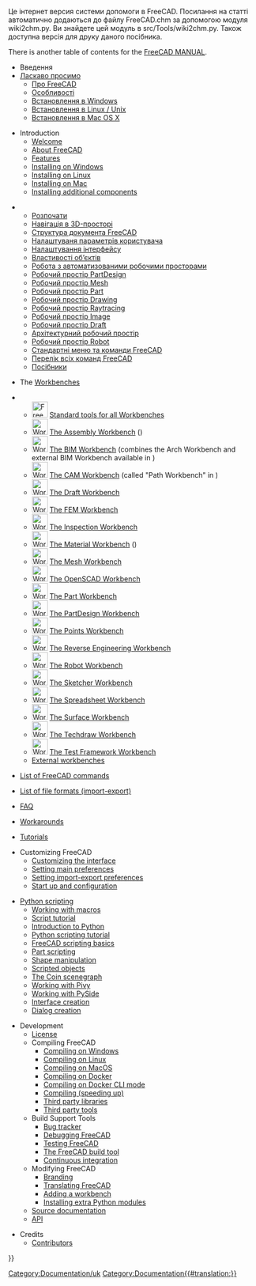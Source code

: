 <languages/>

<div class="mw-translate-fuzzy">
Це інтернет версия системи допомоги в FreeCAD. Посилання на статті автоматично додаються до файлу FreeCAD.chm за допомогою модуля wiki2chm.py. Ви знайдете  цей модуль в src/Tools/wiki2chm.py. Також доступна версія для друку даного посібника.
</div>

There is another table of contents for the [[Manual:Introduction|FreeCAD MANUAL]].

* Введення
* [[Online Help Startpage/uk|Ласкаво просимо]]
** [[About FreeCAD/uk|Про FreeCAD]]
** [[Feature list/uk|Особливості]]
** [[Install on Windows/uk|Встановлення в Windows]]
** [[Install on Unix/uk|Встановлення в Linux / Unix]]
** [[Install on Mac/uk|Встановлення в Mac OS X]]

* Introduction
**[[Online_Help_Startpage|Welcome]]
** [[About_FreeCAD|About FreeCAD]]
** [[Feature_list|Features]]
** [[Installing_on_Windows|Installing on Windows]]
** [[Installing_on_Linux|Installing on Linux]]
** [[Installing_on_Mac|Installing on Mac]]
** [[Installing_additional_components|Installing additional components]]

<div class="mw-translate-fuzzy">
** [[Getting started/uk|Розпочати]]
** [[Mouse Model/uk|Навігація в 3D-просторі]]
** [[Document structure/uk|Структура документа FreeCAD]]
** [[Preferences Editor/uk|Налаштуваня параметрів користувача]]
** [[Interface Customization/uk|Налаштування інтерфейсу]]
** [[Property editor/uk|Властивості об’єктів]]
** [[Workbenches/uk|Робота з автоматизованими робочими просторами]]
** [[PartDesign Workbench/uk|Робочий простір  PartDesign]]
** [[Mesh Workbench/uk|Робочий простір Mesh]]
** [[Part Workbench/uk|Робочий простір Part]]
** [[Drawing Workbench/uk|Робочий простір Drawing]]
** [[Raytracing Workbench/uk|Робочий простір Raytracing]]
** [[Image Workbench/uk|Робочий простір Image]]
** [[Draft Workbench/uk|Робочий простір Draft]]
** [[Arch Workbench/uk|Архітектурний робочий простір ]]
** [[Robot Workbench/uk|Робочий простір Robot]]
** [[Standard Menu/uk|Стандартні меню та команди FreeCAD]]
** [[List of Commands/uk|Перелік всіх команд FreeCAD]]
** [[Tutorials/uk|Посібники]]
</div>

* The [[Workbenches|Workbenches]]
<!--Please keep this list consistent with User_hub, Workbenches and Manual:The_FreeCAD_Interface-->
** [[Image:Freecad.svg|32px]] [[Std_Base|Standard tools for all Workbenches]]
** [[Image:Workbench_Assembly.svg|32px]] [[Assembly_Workbench|The Assembly Workbench]] ({{Version|1.0}})
** [[Image:Workbench_BIM.svg|32px]] [[BIM_Workbench|The BIM Workbench]] (combines the Arch Workbench and external BIM Workbench available in {{VersionMinus|0.21}})
** [[Image:Workbench_CAM.svg|32px]] [[CAM_Workbench|The CAM Workbench]] (called "Path Workbench" in {{VersionMinus|0.21}})
** [[Image:Workbench_Draft.svg|32px]] [[Draft_Workbench|The Draft Workbench]]
** [[Image:Workbench_FEM.svg|32px]] [[FEM_Workbench|The FEM Workbench]]
** [[Image:Workbench_Inspection.svg|32px]] [[Inspection_Workbench|The Inspection Workbench]]
** [[Image:Workbench_Material.svg|32px]] [[Material_Workbench|The Material Workbench]] ({{Version|1.0}})
** [[Image:Workbench_Mesh.svg|32px]] [[Mesh_Workbench|The Mesh Workbench]]
** [[Image:Workbench_OpenSCAD.svg|32px]] [[OpenSCAD_Workbench|The OpenSCAD Workbench]]
** [[Image:Workbench_Part.svg|32px]] [[Part_Workbench|The Part Workbench]]
** [[Image:Workbench_PartDesign.svg|32px]] [[PartDesign_Workbench|The PartDesign Workbench]]
** [[Image:Workbench_Points.svg|32px]] [[Points_Workbench|The Points Workbench]]
** [[Image:Workbench_Reverse_Engineering.svg|32px]] [[Reverse_Engineering_Workbench|The Reverse Engineering Workbench]]
** [[Image:Workbench_Robot.svg|32px]] [[Robot_Workbench|The Robot Workbench]]
** [[Image:Workbench_Sketcher.svg|32px]] [[Sketcher_Workbench|The Sketcher Workbench]]
** [[Image:Workbench_Spreadsheet.svg|32px]] [[Spreadsheet_Workbench|The Spreadsheet Workbench]]
** [[Image:Workbench_Surface.svg|32px]] [[Surface_Workbench|The Surface Workbench]]
** [[Image:Workbench_TechDraw.svg|32px]] [[TechDraw_Workbench|The Techdraw Workbench]]
** [[Image:Workbench_Test.svg|32px]] [[Testing|The Test Framework Workbench]]
** [[External_workbenches|External workbenches]]

* [[List_of_Commands|List of FreeCAD commands]]

* [[Import_Export|List of file formats (import-export)]]

* [[Frequently_asked_questions|FAQ]]

* [[Workarounds|Workarounds]]

* [[Tutorials|Tutorials]]

* Customizing FreeCAD
** [[Interface_Customization|Customizing the interface]]
** [[Preferences_Editor|Setting main preferences]]
** [[Import_Export_Preferences|Setting import-export preferences]]
** [[Start_up_and_Configuration|Start up and configuration]]

* [[Scripting_and_macros|Python scripting]]
** [[Macros|Working with macros]]
** [[Scripts|Script tutorial]]
** [[Introduction_to_Python|Introduction to Python]]
** [[Python_scripting_tutorial|Python scripting tutorial]]
** [[FreeCAD_Scripting_Basics|FreeCAD scripting basics]]
** [[Part_scripting|Part scripting]]
** [[Topological_data_scripting|Shape manipulation]]
** [[Scripted_objects|Scripted objects]]
** [[Scenegraph|The Coin scenegraph]]
** [[Pivy|Working with Pivy]]
** [[PySide|Working with PySide]]
** [[Interface_creation|Interface creation]]
** [[Dialog_creation|Dialog creation]]

* Development
** [[License|License]]
** Compiling FreeCAD
*** [[Compile_on_Windows|Compiling on Windows]]
*** [[Compile_on_Linux|Compiling on Linux]]
*** [[Compile_on_MacOS|Compiling on MacOS]]
*** [[Compile_on_Docker|Compiling on Docker]]
*** [[FreeCAD_Docker_CLI_mode|Compiling on Docker CLI mode]]
*** [[Compiling_(Speeding_up)|Compiling (speeding up)]]
*** [[Third_Party_Libraries|Third party libraries]]
*** [[Third_Party_Tools|Third party tools]]
** Build Support Tools
*** [[Tracker|Bug tracker]]
*** [[Debugging|Debugging FreeCAD]]
*** [[Testing|Testing FreeCAD]]
*** [[FreeCAD_Build_Tool|The FreeCAD build tool]]
*** [[Continuous_Integration|Continuous integration]]
** Modifying FreeCAD 
*** [[Branding|Branding]] 
*** [[Localisation|Translating FreeCAD]]
*** [[Workbench_creation|Adding a workbench]]
*** [[Extra_python_modules|Installing extra Python modules]]
** [[Source_documentation|Source documentation]]
** [https://www.freecadweb.org/api/ API]

* Credits
**[[Contributors|Contributors]]

<div class="mw-translate-fuzzy">
[[Category:Documentation/uk]]
</div>


{{Userdocnavi{{#translation:}}}}
[[Category:Documentation{{#translation:}}]]